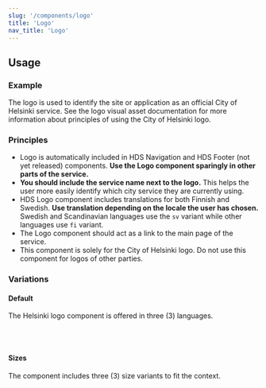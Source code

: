 ```yaml
---
slug: '/components/logo'
title: 'Logo'
nav_title: 'Logo'
---
```




## Usage

### Example

<PlaygroundPreview>
  <Logo language="fi" size="medium" />
</PlaygroundPreview>

The logo is used to identify the site or application as an official City of Helsinki service.
See the <Link size="M" href="/elements/visual-assets/logo">logo visual asset documentation</Link> for more information about principles of using the City of Helsinki logo.

### Principles

- Logo is automatically included in HDS Navigation and HDS Footer (not yet released) components. **Use the Logo component sparingly in other parts of the service.**
- **You should include the service name next to the logo.** This helps the user more easily identify which city service they are currently using.
- HDS Logo component includes translations for both Finnish and Swedish. **Use translation depending on the locale the user has chosen.** Swedish and Scandinavian languages use the `sv` variant while other languages use `fi` variant.
- The Logo component should act as a link to the main page of the service.
- This component is solely for the City of Helsinki logo. Do not use this component for logos of other parties.

### Variations

#### Default

The Helsinki logo component is offered in three (3) languages.

<PlaygroundPreview>
  <Logo language="fi" size="medium" />
  <br />
  <Logo language="sv" size="medium" />
  <br />
  <Logo language="ru" size="medium" />
</PlaygroundPreview>

#### Sizes

The component includes three (3) size variants to fit the context.

<PlaygroundPreview>
  <Logo language="fi" size="small" />
  <br />
  <Logo language="fi" size="medium" />
  <br />
  <Logo language="fi" size="large" />
</PlaygroundPreview>
